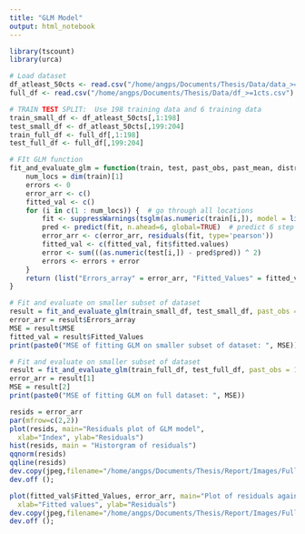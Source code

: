 ```yaml
---
title: "GLM Model"
output: html_notebook
---
```


```r
library(tscount)
library(urca)
```

```r
# Load dataset
df_atleast_50cts <- read.csv("/home/angps/Documents/Thesis/Data/data_>=50cts.csv")
full_df <- read.csv("/home/angps/Documents/Thesis/Data/df_>=1cts.csv")

# TRAIN TEST SPLIT:  Use 198 training data and 6 training data
train_small_df <- df_atleast_50cts[,1:198]
test_small_df <- df_atleast_50cts[,199:204]
train_full_df <- full_df[,1:198]
test_full_df <- full_df[,199:204]
```

```r
# FIt GLM function 
fit_and_evaluate_glm = function(train, test, past_obs, past_mean, distr){
    num_locs = dim(train)[1]
    errors <- 0
    error_arr <- c()
    fitted_val <- c()
    for (i in c(1 : num_locs)) {  # go through all locations
        fit <- suppressWarnings(tsglm(as.numeric(train[i,]), model = list(past_obs = c(1 : past_obs), past_mean = past_mean), distr = distr)) # fit glm
        pred <- predict(fit, n.ahead=6, global=TRUE)  # predict 6 step ahead
        error_arr <- c(error_arr, residuals(fit, type='pearson'))
        fitted_val <- c(fitted_val, fit$fitted.values)
        error <- sum(((as.numeric(test[i,]) - pred$pred)) ^ 2)
        errors <- errors + error
    }
    return (list("Errors_array" = error_arr, "Fitted_Values" = fitted_val, "MSE" = errors/6))
}
```

```r
# Fit and evaluate on smaller subset of dataset
result = fit_and_evaluate_glm(train_small_df, test_small_df, past_obs = 6, past_mean = 18, distr = 'poisson')
error_arr = result$Errors_array
MSE = result$MSE
fitted_val = result$Fitted_Values
print(paste0("MSE of fitting GLM on smaller subset of dataset: ", MSE))
```

```r
# Fit and evaluate on smaller subset of dataset
result = fit_and_evaluate_glm(train_full_df, test_full_df, past_obs = 1, past_mean = 1, distr = 'poisson')
error_arr = result[1]
MSE = result[2]
print(paste0("MSE of fitting GLM on full dataset: ", MSE))
```

```r
resids = error_arr
par(mfrow=c(2,2))
plot(resids, main="Residuals plot of GLM model", 
  xlab="Index", ylab="Residuals")
hist(resids, main = "Historgram of residuals")
qqnorm(resids)
qqline(resids)
dev.copy(jpeg,filename="/home/angps/Documents/Thesis/Report/Images/Full_GLM_resids.jpg");
dev.off ();
```

```r
plot(fitted_val$Fitted_Values, error_arr, main="Plot of residuals against fitted values", 
  xlab="Fitted values", ylab="Residuals")
dev.copy(jpeg,filename="/home/angps/Documents/Thesis/Report/Images/Full_GLM_resids_vs_fitted.jpg");
dev.off ();
```



